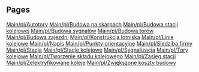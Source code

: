 
== Pages ==
[[Main/pl/Autotory]]
[[Main/pl/Budowa na skarpach]]
[[Main/pl/Budowa stacji kolejowej]]
[[Main/pl/Budowa sygnałów]]
[[Main/pl/Budowa torów]]
[[Main/pl/Budowa zajezdni]]
[[Main/pl/Konstrukcja lotniska]]
[[Main/pl/Linie kolejowe]]
[[Main/pl/Napis]]
[[Main/pl/Punkty orientacyjne]]
[[Main/pl/Siedziba firmy]]
[[Main/pl/Stacja]]
[[Main/pl/Stacje kolejowe]]
[[Main/pl/Sygnalizacja]]
[[Main/pl/Tory kolejowe]]
[[Main/pl/Tworzenie składu kolejowego]]
[[Main/pl/Zasięg stacji]]
[[Main/pl/Zelektryfikowane koleje]]
[[Main/pl/Zwiększone koszty budowy]]
